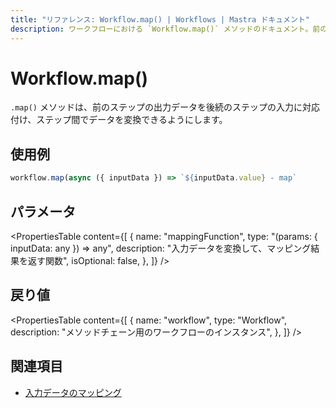 ```yaml
---
title: "リファレンス: Workflow.map() | Workflows | Mastra ドキュメント"
description: ワークフローにおける `Workflow.map()` メソッドのドキュメント。前のステップの出力データを後続のステップの入力に対応付けます。
---
```


# Workflow.map()

`.map()` メソッドは、前のステップの出力データを後続のステップの入力に対応付け、ステップ間でデータを変換できるようにします。

## 使用例

```typescript copy
workflow.map(async ({ inputData }) => `${inputData.value} - map`
```

## パラメータ

<PropertiesTable
  content={[
    {
      name: "mappingFunction",
      type: "(params: { inputData: any }) => any",
      description: "入力データを変換して、マッピング結果を返す関数",
      isOptional: false,
    },
  ]}
/>

## 戻り値

<PropertiesTable
  content={[
    {
      name: "workflow",
      type: "Workflow",
      description: "メソッドチェーン用のワークフローのインスタンス",
    },
  ]}
/>

## 関連項目

- [入力データのマッピング](../../../docs/workflows/input-data-mapping.mdx)